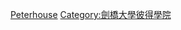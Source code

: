 {{Commons cat|Alumni of Peterhouse, Cambridge}}

[[Category:劍橋大學各學院校友|Peterhouse]]
[[Category:劍橋大學彼得學院|Category:劍橋大學彼得學院]]